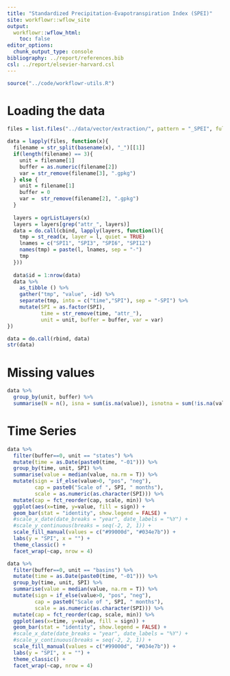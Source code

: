 ```yaml
---
title: "Standardized Precipitation-Evapotranspiration Index (SPEI)"
site: workflowr::wflow_site
output:
  workflowr::wflow_html:
    toc: false
editor_options:
  chunk_output_type: console
bibliography: ../report/references.bib
csl: ../report/elsevier-harvard.csl
---
```


```r
source("../code/workflowr-utils.R")
```

# Loading the data

```r
files = list.files("../data/vector/extraction/", pattern = "_SPEI", full.names = T)

data = lapply(files, function(x){
  filename = str_split(basename(x), "_")[[1]]
  if(length(filename) == 3){
    unit = filename[1]
    buffer = as.numeric(filename[2])
    var = str_remove(filename[3], ".gpkg")
  } else {
    unit = filename[1]
    buffer = 0
    var =  str_remove(filename[2], ".gpkg")
  }
  
  layers = ogrListLayers(x)
  layers = layers[grep("attr_", layers)]
  data = do.call(cbind, lapply(layers, function(l){
    tmp = st_read(x, layer = l, quiet = TRUE)
    lnames = c("SPI1", "SPI3", "SPI6", "SPI12")
    names(tmp) = paste(l, lnames, sep = "-")
    tmp
  }))
  
  data$id = 1:nrow(data)
  data %>%
    as_tibble () %>%
    gather("tmp", "value", -id) %>%
    separate(tmp, into = c("time","SPI"), sep = "-SPI") %>%
    mutate(SPI = as.factor(SPI), 
           time = str_remove(time, "attr_"),
           unit = unit, buffer = buffer, var = var)
})

data = do.call(rbind, data)
str(data)
```

# Missing values

```r
data %>%
  group_by(unit, buffer) %>%
  summarise(N = n(), isna = sum(is.na(value)), isnotna = sum(!is.na(value)), perc = sum(is.na(value)) / n() * 100)
```

# Time Series


```r
data %>%
  filter(buffer==0, unit == "states") %>%
  mutate(time = as.Date(paste0(time, "-01"))) %>%
  group_by(time, unit, SPI) %>%
  summarise(value = median(value, na.rm = T)) %>%
  mutate(sign = if_else(value>0, "pos", "neg"),
         cap = paste0("Scale of ", SPI, " months"),
         scale = as.numeric(as.character(SPI))) %>%
  mutate(cap = fct_reorder(cap, scale, min)) %>%
  ggplot(aes(x=time, y=value, fill = sign)) +
  geom_bar(stat = "identity", show.legend = FALSE) + 
  #scale_x_date(date_breaks = "year", date_labels = "%Y") +
  #scale_y_continuous(breaks = seq(-2, 2, 1)) +
  scale_fill_manual(values = c("#99000d", "#034e7b")) +
  labs(y = "SPI", x = "") +
  theme_classic() +
  facet_wrap(~cap, nrow = 4)

```


```r
data %>%
  filter(buffer==0, unit == "basins") %>%
  mutate(time = as.Date(paste0(time, "-01"))) %>%
  group_by(time, unit, SPI) %>%
  summarise(value = median(value, na.rm = T)) %>%
  mutate(sign = if_else(value>0, "pos", "neg"),
         cap = paste0("Scale of ", SPI, " months"),
         scale = as.numeric(as.character(SPI))) %>%
  mutate(cap = fct_reorder(cap, scale, min)) %>%
  ggplot(aes(x=time, y=value, fill = sign)) +
  geom_bar(stat = "identity", show.legend = FALSE) + 
  #scale_x_date(date_breaks = "year", date_labels = "%Y") +
  #scale_y_continuous(breaks = seq(-2, 2, 1)) +
  scale_fill_manual(values = c("#99000d", "#034e7b")) +
  labs(y = "SPI", x = "") +
  theme_classic() +
  facet_wrap(~cap, nrow = 4)

```
